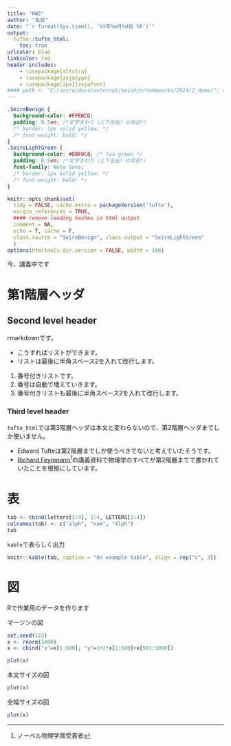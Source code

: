 ```yaml
---
title: "HW2"
author: "名前"
date: "`r format(Sys.time(), '%Y年%m月%d日 %R')`"
output:
  tufte::tufte_html:
    toc: true
urlcolor: blue
linkcolor: red
header-includes:
    - \usepackage{xltxtra} 
    - \usepackage{zxjatype} 
    - \usepackage[ipa]{zxjafont} 
#### path <- "C:/seiro/docs/external/seishin/homeworks/2024/2_demo/"; rmarkdown::render(paste0(path, "hw2_rmarkdown.rmd"))
---
```

```css
.SeiroBenign {
  background-color: #FFEBCD;
  padding: 0.5em; /*文字まわり（上下左右）の余白*/
  /* border: 1px solid yellow; */
  /* font-weight: bold; */
}
.SeiroLightGreen {
  background-color: #D0F0C0; /* Tea green */
  padding: 0.5em; /*文字まわり（上下左右）の余白*/
  font-family: Noto Sans;
  /* border: 1px solid yellow; */
  /* font-weight: bold; */
}
```
```r
knitr::opts_chunk$set(
  tidy = FALSE, cache.extra = packageVersion('tufte'), 
  margin_references = TRUE,
  #### remove leading hashes in html output
  comment = NA, 
  echo = T, cache = F, 
  class.source = "SeiroBenign", class.output = "SeiroLightGreen"
  )
options(htmltools.dir.version = FALSE, width = 100)
```

今、講義中です

# 第1階層ヘッダ
## Second level header

rmarkdownです。

* こうすればリストができます。  
* リストは最後に半角スペース2を入れて改行します。  

1. 番号付きリストです。  
1. 番号は自動で増えていきます。  
1. 番号付きリストも最後に半角スペース2を入れて改行します。  

### Third level header

`tufte_html`では第3階層ヘッダは本文と変わらないので、第2階層ヘッダまでしか使いません。

* Edward Tufteは第2階層までしか使うべきでないと考えていたそうです。  
* [Richard Feynmann](https://en.wikipedia.org/wiki/File:Richard_Feynman_Nobel.jpg)^[ノーベル物理学賞受賞者]の講義資料で物理学のすべてが第2階層までで書かれていたことを根拠にしています。  

# 表

```r
tab <- cbind(letters[1:4], 1:4, LETTERS[1:4])
colnames(tab) <- c("alph", "num", "Alph")
tab
```

`kable`で表らしく出力
```r
knitr::kable(tab, caption = "An example table", align = rep("c", 3))
```

# 図

Rで作業用のデータを作ります


マージンの図

```r
set.seed(123)
x <- rnorm(1000)
x <- cbind("x"=x[1:500], "y"=1+2*x[1:500]+x[501:1000])
```
```r
plot(x)
```

本文サイズの図

```r
plot(x)
```

全幅サイズの図

```r
plot(x)
```

